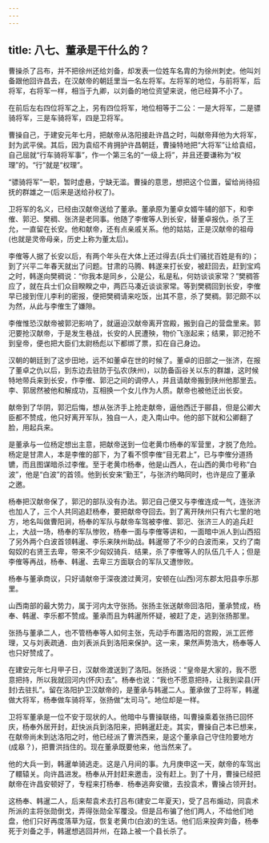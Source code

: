 ```yaml
---
---
---
```

title: 八七、董承是干什么的？
---



曹操杀了吕布，并不把徐州还给刘备，却发表一位姓车名胄的为徐州刺史。他叫刘备跟他回许昌去，在汉献帝的朝廷里当一名左将军。左将军的地位，与前将军，后将军，右将军一样，相当于九卿，以刘备的地位资望来说，他已经算不小了。

在前后左右四位将军之上，另有四位将军，地位相等于二公：一是大将军，二是骠骑将军，三是车骑将军，四是卫将军。

曹操自己，于建安元年七月，把献帝从洛阳接赴许昌之时，叫献帝拜他为大将军，封为武平侯。其后，因为袁绍不肯拥护许昌朝廷，曹操特地把“大将军”让给袁绍，自己屈就“行车骑将军事”，作一个第三名的“一级上将”，并且还要谦称为“权理”的。“行”就是“权理”。

“骠骑将军”一职，暂时虚悬，宁缺无滥。曹操的意思，想把这个位置，留给尚待招抚的群雄之一(后来是送给孙权了)。

卫将军的名义，已经由汉献帝送给了董承。董承原为董卓女婿牛辅的部下，和李傕、郭汜、樊稠、张济是老同事。他随了李傕等人到长安，替董卓报仇，杀了王允，一直留在长安。他和献帝，还有点亲戚关系。他的姑姑，正是汉献帝的祖母(也就是灵帝母亲，历史上称为董太后)。

李傕等人据了长安以后，有两个年头在大体上还过得去(兵士们骚扰百姓是有的)；到了兴平二年春天就出了问题。甘肃的马腾、韩遂来打长安，被赶回去，赶到宝鸡之时，韩遂向樊稠说：“你我本是同乡，公是公，私是私，何妨谈谈家常？”樊稠答应了，就在兵士们众目睽睽之中，两匹马凑近谈谈家常。等到樊稠回到长安，李傕早已接到侄儿李利的密报，便把樊稠请来吃饭，出其不意，杀了樊稠。郭汜颇不以为然，从此与李傕生了嫌隙。

李傕惟恐汉献帝被郭汜影响了，就逼迫汉献帝离开宫殿，搬到自己的营盘里来。郭汜要抢汉献帝，于是发生巷战，长安的人民遭殃，物价飞涨起来；结果，郭汜抢不到皇帝，便也把大臣们太尉杨彪以下都绑了票，扣在自己身边。

汉朝的朝廷到了这步田地，远不如董卓在世的时候了。董卓的旧部之一张济，在报了董卓之仇以后，到东边去驻防于弘农(陕州)，以防备函谷关以东的群雄，这时候特地带兵来到长安，作李傕、郭汜之间的调停人，并且请献帝搬到陕州他那里去。李、郭居然被他和解成功，互相换一个女儿作为人质。献帝也被他迁出长安。

献帝到了华阴，郭汜后悔，想从张济手上抢走献帝，逼他西迁于郦县，但是公卿大臣都不赞成，他只好离开军队，独自一人，走入南山中。他的部下就和公卿翻了脸，用起兵来。

是董承与一位杨定想出主意，把献帝送到一位老黄巾杨奉的军营里，才脱了危险。杨定是甘肃人，本是李傕的部下，为了看不惯李傕“目无君上”，已与李傕分道扬镳，而且图谋暗杀过李傕。至于老黄巾杨奉，他是山西人，在山西的黄巾号称“白波”，他是“白波”的首领。他到长安来“勤王”，与张济约略同时，也许是应了董承之邀。

杨奉把汉献帝保了，郭汜的部队没有办法。郭汜自己便又与李傕连成一气，连张济也加人了，三个人共同追赶杨奉，要把献帝夺回去。到了离开陕州只有六七里的地方，地名叫做曹阳涧，杨奉的军队与献帝车驾被李傕、郭汜、张济三人的追兵赶上，大战一场，杨奉的军队惨败，杨奉一面与李傕等讲和，一面暗中派人到山西招了另外两个白波首领韩暹、李乐来陕州助战。韩暹带了不少的白波而来，又约了南匈奴的右贤王去卑，带来不少匈奴骑兵．结果，杀了李傕等人的队伍几千人；但是李傕等再战，杨奉、韩暹、去卑三方面联合的军队又遭惨败。

杨奉与董承商议，只好请献帝于深夜渡过黄河，安顿在(山西)河东郡太阳县李乐那里。

山西南部的最大势力，属于河内太守张扬。张扬主张送献帝回洛阳，董承赞成，杨奉、韩暹、李乐都不赞成。董承而且为韩暹所怀疑，被赶了走，逃到张扬那里。

张扬与董承二人，也不管杨奉等人如何主张，先动手布置洛阳的宫殿，派工匠修理，又与刘表疏通．由刘表派兵到洛阳来保护。这一来，果然声势浩大，杨奉等人也只好赞成了。

在建安元年七月甲子日，汉献帝渡送到了洛阳。张扬说：“皇帝是大家的，我不愿意把持，所以我就回河内(怀庆)去”。杨奉也说：“我也不愿意把持，让我到梁县(开封)去驻扎”。留在洛阳护卫汉献帝的，是董承与韩暹二人。董承做了卫将军，韩暹做大将军，杨奉做车骑将军，张扬做“太司马”。地位却是一样。

卫将军董承是一位不安于现状的人。他暗中与曹操联络，叫曹操乘着张扬已回怀庆，杨奉外居开封，赶快派兵到洛阳来，把韩暹赶走。其实，曹操自己本已想来，在献帝尚未到达洛阳之时，他已经派了曹洪西来，是这个董承自己守住险要地方(成皋？)，把曹洪挡住的。现在董承既要他来，他当然来了。

他的大兵一到，韩暹单骑逃走。这是八月间的事。九月庚申这一天，献帝的车驾出了轘辕关。向许昌进发。杨奉从开封赶来邀击，没有赶上。到了十月，曹操已经把献帝在许昌安顿好了，专程来打杨奉．杨奉逃奔安徽，去投袁术，曹操占领开封。

这杨奉、韩暹二人，后来帮袁术去打吕布(建安二年夏天)，受了吕布煽动，同袁术所派的主将张勋倒戈，弄得张勋全军覆没。但是吕布骗了他们两人，不给他们地盘，他们只好再度落草为寇，恢复老黄巾(白波)的生话。他们后来投奔刘备，杨奉死于刘备之手，韩暹想逃回并州，在路上被一个县长杀了。